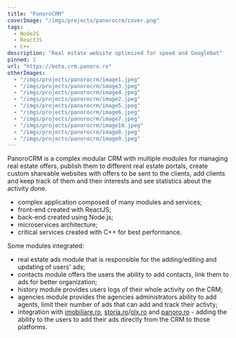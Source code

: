 ```yaml
---
title: "PanoroCRM"
coverImage: "/imgs/projects/panorocrm/cover.png"
tags: 
  - NodeJS
  - ReactJS
  - C++
description: "Real estate website optimized for speed and Googlebot"
pinned: 1
url: "https://beta.crm.panoro.ro"
otherImages:
  - "/imgs/projects/panorocrm/image1.jpeg"
  - "/imgs/projects/panorocrm/image3.jpeg"
  - "/imgs/projects/panorocrm/image4.jpeg"
  - "/imgs/projects/panorocrm/image2.jpeg"
  - "/imgs/projects/panorocrm/image5.jpeg"
  - "/imgs/projects/panorocrm/image6.jpeg"
  - "/imgs/projects/panorocrm/image7.jpeg"
  - "/imgs/projects/panorocrm/image10.jpeg"
  - "/imgs/projects/panorocrm/image8.jpeg"
  - "/imgs/projects/panorocrm/image9.jpeg"
---
```

PanoroCRM is a complex modular CRM with multiple modules for managing real
estate offers, publish them to different real estate portals, create custom
shareable websites with offers to be sent to the clients, add clients and keep
track of them and their interests and see statistics about the activity done.

- complex application composed of many modules and services;
- front-end created with ReactJS;
- back-end created using Node.js;
- microservices architecture;
- critical services created with C++ for best performance.

Some modules integrated:

- real estate ads module that is responsible for the adding/editing and
  updating of users' ads;
- contacts module offers the users the ability to add contacts, link them
  to ads for better organization;
- history module provides users logs of their whole activity on the CRM;
- agencies module provides the agencies administrators ability to add agents,
  limit their number of ads that can add and track their activty;
- integration with 
  <a href="https://www.imobiliare.ro/" target="_blank" rel="noreferrer noopener">imobiliare.ro</a>,
  <a href="https://www.storia.ro/" target="_blank" rel="noreferrer noopener">storia.ro</a>/<a href="https://www.olx.ro/" target="_blank" rel="noreferrer noopener">olx.ro</a>
  and <a href="https://alexprisacariu.dev/project/003_panoro.ro" target="_blank" rel="noreferrer noopener">panoro.ro</a> - 
  adding the ability to the users to add their ads directly from the CRM to
  those platforms.


